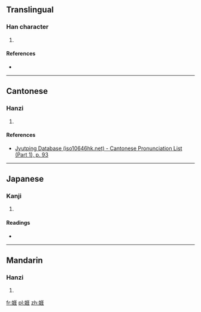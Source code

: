 ==Translingual==

===Han character===
{{Han char|rn=38|rad=女|as=08|sn=11|four=4141<sub>4</sub>|canj=女一土土 (VMGG)|ids=⿰[[女]][[厓]]}}

# {{defn|Han|sort=女08}}

====References====
* {{Han ref|kx=0263.450|dkj=06380|dj=0530.300|hdz=21056.140|uh=5A3E|ud=23102|bh=D4E4|bd=54500}}

----

==Cantonese==

===Hanzi===
{{yue-hanzi|jyut=[[ngaai6]], [[aai6]]|y=ngaai6, aai6}}

# {{defn|lang=yue|sort=女08}}

====References====
* [http://www.iso10646hk.net/jp/document/download.jsp Jyutping Database (iso10646hk.net) - Cantonese Pronunciation List (Part 1), p. 93]

----

==Japanese==

===Kanji===
{{ja-kanji|grade=|rs=女08}}

# {{defn|lang=ja|sort=女08}}

====Readings====
* {{ja-readings|on=[[がい]] (gai), [[げ]] (ge), [[ごう]] (gō), [[きょう]] (kyō)|kun=[[よろこぶ]] (yorokobu), [[みめよい]] (mimeyoi)}}

----

==Mandarin==

===Hanzi===
{{cmn-hanzi|pin=[[ǎi]] ([[ai3]])|wg=ai<sup>3</sup>}}

# {{defn|lang=cmn|sort=女08}}

[[fr:娾]]
[[pl:娾]]
[[zh:娾]]